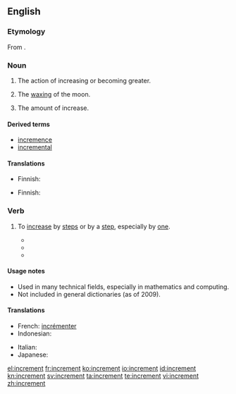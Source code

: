 ==English==

===Etymology===
From {{etyl|la}} {{attention|la}} {{term|incrementum|lang=la}}.

===Noun===
{{en-noun}}

# The action of increasing or becoming greater.
# {{heraldry}} The [[wax|waxing]] of the moon.
# The amount of increase.

====Derived terms====
* [[incremence]] {{i|rare}}
* [[incremental]]

====Translations====
{{trans-top|The action of increasing or becoming greater}}
* Finnish: {{t+|fi|kasvu}}
{{trans-mid}}
{{trans-bottom}}

{{trans-top|The waxing of the moon}}
{{trans-mid}}
{{trans-bottom}}

{{trans-top|The amount of increase}}
* Finnish: {{t+|fi|kasvu}}
{{trans-mid}}
{{trans-bottom}}

===Verb===
{{en-verb}}

# {{intransitive|transitive}} To [[increase]] by [[step]]s or by a [[step]], especially by [[one]].
#* {{quote-journal|title=On Magnetic Circuits|author=H. E. J. G. Du Bois|work=Philosophical magazine‎|page=346|year=1890|passage=... any given value just before observing, the actual pressures must as frequently be '''incremented''' as decremented, both in the "on" and the "off" series.}}
#* {{quote-news|title=Busiest two weeks for recruiters|work=Recruiter Magazine|date=Jan 23|year=2007|passage=public sector professional services recruitment, has seen a strong seasonal upturn which has '''incremented''' year on year since 2002 by an average of 12%.}}
#* {{quote-book|title=The UNIX programming environment|page=124|author=Brian W. Kernighan|coauthors=Rob Pike|year=1984|passage=The first for loop looks at each word in the input line, '''incrementing''' the element of array num subscripted by the word.}}

====Usage notes====
* Used in many technical fields, especially in mathematics and computing.
* Not included in general dictionaries (as of 2009).

====Translations====
{{trans-top|To increase in steps}}
* French: [[incrémenter]]
* Indonesian: {{t+|id|naik|alt=menaikkan|xs=Indonesian}}
{{trans-mid}}
* Italian: {{t+|it|incrementare}}
* Japanese: {{t-|ja|増す|tr=masu}}
{{trans-bottom}}

[[el:increment]]
[[fr:increment]]
[[ko:increment]]
[[io:increment]]
[[id:increment]]
[[kn:increment]]
[[sv:increment]]
[[ta:increment]]
[[te:increment]]
[[vi:increment]]
[[zh:increment]]